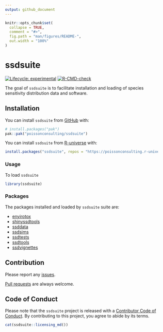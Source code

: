 ```yaml
---
output: github_document
---
```


<!-- README.md is generated from README.Rmd. Please edit that file -->

```r
knitr::opts_chunk$set(
  collapse = TRUE,
  comment = "#>",
  fig.path = "man/figures/README-",
  out.width = "100%"
)
```

# ssdsuite

<!-- badges: start -->
[![Lifecycle: experimental](https://img.shields.io/badge/lifecycle-experimental-orange.svg)](https://lifecycle.r-lib.org/articles/stages.html#experimental)
[![R-CMD-check](https://github.com/poissonconsulting/ssdsuite/actions/workflows/R-CMD-check.yaml/badge.svg)](https://github.com/poissonconsulting/ssdsuite/actions/workflows/R-CMD-check.yaml)
<!-- badges: end -->

The goal of `ssdsuite` is to facilitate installation and loading of species sensitivity distribution data and software.

## Installation

You can install `ssdsuite` from [GitHub](https://github.com/) with:

``` r
# install.packages("pak")
pak::pak("poissonconsulting/ssdsuite")
```

You can install `ssdsuite` from [R-universe](https://poissonconsulting.r-universe.dev/builds) with:

```r
install.packages("ssdsuite", repos = "https://poissonconsulting.r-universe.dev", type = "source")
```

### Usage

To load `ssdsuite`

```r
library(ssdsuite)
```

### Packages

The packages installed and loaded by `ssdsuite` suite are:

- [envirotox](https://github.com/poissonconsulting/envirotox)
- [shinyssdtools](https://github.com/bcgov/shinyssdtools)
- [ssddata](https://github.com/open-AIMS/ssddata)
- [ssdsims](https://github.com/poissonconsulting/ssdsims)
- [ssdtests](https://github.com/poissonconsulting/ssdtests)
- [ssdtools](https://github.com/bcgov/ssdtools)
- [ssdvignettes](https://github.com/poissonconsulting/ssdvignettes)

## Contribution

Please report any [issues](https://github.com/poissonconsulting/ssdsuite/issues).

[Pull requests](https://github.com/poissonconsulting/ssdsuite/pulls) are always welcome.

## Code of Conduct

Please note that the `ssdsuite` project is released with a [Contributor Code of
Conduct](https://contributor-covenant.org/version/2/0/CODE_OF_CONDUCT.html).
By contributing to this project, you agree to abide by its terms.

```r
cat(ssdsuite::licensing_md())
```
